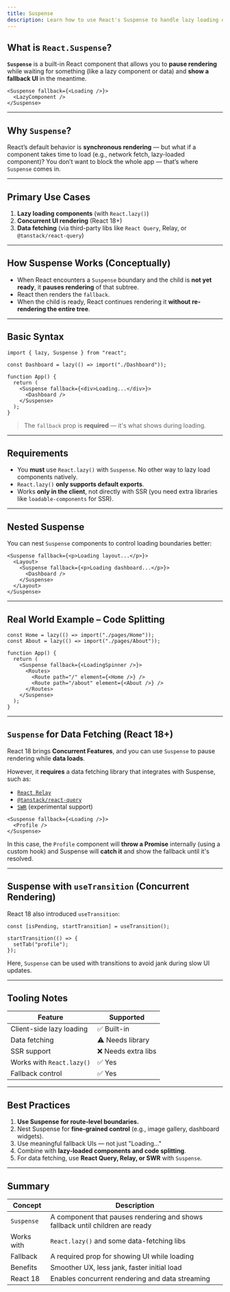 ```yaml
---
title: Suspense
description: Learn how to use React's Suspense to handle lazy loading of components and data fetching, improving user experience with fallback UIs.
---
```


## What is `React.Suspense`?

**`Suspense`** is a built-in React component that allows you to **pause rendering** while waiting for something (like a lazy component or data) and **show a fallback UI** in the meantime.

```tsx
<Suspense fallback={<Loading />}>
  <LazyComponent />
</Suspense>
```

---

## Why `Suspense`?

React’s default behavior is **synchronous rendering** — but what if a component takes time to load (e.g., network fetch, lazy-loaded component)? You don’t want to block the whole app — that’s where `Suspense` comes in.

---

## Primary Use Cases

1. **Lazy loading components** (with `React.lazy()`)
2. **Concurrent UI rendering** (React 18+)
3. **Data fetching** (via third-party libs like `React Query`, Relay, or `@tanstack/react-query`)

---

## How Suspense Works (Conceptually)

- When React encounters a `Suspense` boundary and the child is **not yet ready**, it **pauses rendering** of that subtree.
- React then renders the `fallback`.
- When the child is ready, React continues rendering it **without re-rendering the entire tree**.

---

## Basic Syntax

```tsx
import { lazy, Suspense } from "react";

const Dashboard = lazy(() => import("./Dashboard"));

function App() {
  return (
    <Suspense fallback={<div>Loading...</div>}>
      <Dashboard />
    </Suspense>
  );
}
```

> The `fallback` prop is **required** — it's what shows during loading.

---

## Requirements

- You **must** use `React.lazy()` with `Suspense`. No other way to lazy load components natively.
- `React.lazy()` **only supports default exports**.
- Works **only in the client**, not directly with SSR (you need extra libraries like `loadable-components` for SSR).

---

## Nested Suspense

You can nest `Suspense` components to control loading boundaries better:

```tsx
<Suspense fallback={<p>Loading layout...</p>}>
  <Layout>
    <Suspense fallback={<p>Loading dashboard...</p>}>
      <Dashboard />
    </Suspense>
  </Layout>
</Suspense>
```

---

## Real World Example – Code Splitting

```tsx
const Home = lazy(() => import("./pages/Home"));
const About = lazy(() => import("./pages/About"));

function App() {
  return (
    <Suspense fallback={<LoadingSpinner />}>
      <Routes>
        <Route path="/" element={<Home />} />
        <Route path="/about" element={<About />} />
      </Routes>
    </Suspense>
  );
}
```

---

## `Suspense` for Data Fetching (React 18+)

React 18 brings **Concurrent Features**, and you can use `Suspense` to pause rendering while **data loads**.

However, it **requires** a data fetching library that integrates with Suspense, such as:

- [`React Relay`](https://relay.dev/)
- [`@tanstack/react-query`](https://tanstack.com/query/v5)
- [`SWR`](https://swr.vercel.app/) (experimental support)

```tsx
<Suspense fallback={<Loading />}>
  <Profile />
</Suspense>
```

In this case, the `Profile` component will **throw a Promise** internally (using a custom hook) and Suspense will **catch it** and show the fallback until it's resolved.

---

## Suspense with `useTransition` (Concurrent Rendering)

React 18 also introduced `useTransition`:

```tsx
const [isPending, startTransition] = useTransition();

startTransition(() => {
  setTab("profile");
});
```

Here, `Suspense` can be used with transitions to avoid jank during slow UI updates.

---

## Tooling Notes

| Feature                   | Supported           |
| ------------------------- | ------------------- |
| Client-side lazy loading  | ✅ Built-in         |
| Data fetching             | ⚠️ Needs library    |
| SSR support               | ❌ Needs extra libs |
| Works with `React.lazy()` | ✅ Yes              |
| Fallback control          | ✅ Yes              |

---

## Best Practices

1. **Use Suspense for route-level boundaries.**
2. Nest Suspense for **fine-grained control** (e.g., image gallery, dashboard widgets).
3. Use meaningful fallback UIs — not just "Loading…"
4. Combine with **lazy-loaded components and code splitting**.
5. For data fetching, use **React Query, Relay, or SWR** with `Suspense`.

---

## Summary

| Concept    | Description                                                                   |
| ---------- | ----------------------------------------------------------------------------- |
| `Suspense` | A component that pauses rendering and shows fallback until children are ready |
| Works with | `React.lazy()` and some data-fetching libs                                    |
| Fallback   | A required prop for showing UI while loading                                  |
| Benefits   | Smoother UX, less jank, faster initial load                                   |
| React 18   | Enables concurrent rendering and data streaming                               |
